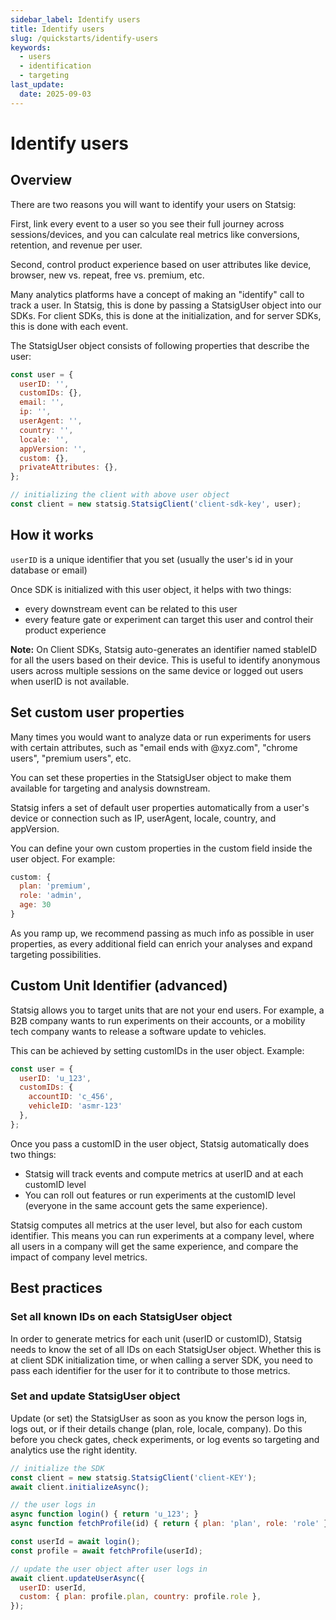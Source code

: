 ```yaml
---
sidebar_label: Identify users
title: Identify users
slug: /quickstarts/identify-users
keywords:
  - users
  - identification
  - targeting
last_update:
  date: 2025-09-03
---
```


# Identify users

## Overview

There are two reasons you will want to identify your users on Statsig:

First, link every event to a user so you see their full journey across sessions/devices, and you can calculate real metrics like conversions, retention, and revenue per user.

Second, control product experience based on user attributes like device, browser, new vs. repeat, free vs. premium, etc.

Many analytics platforms have a concept of making an "identify" call to track a user. In Statsig, this is done by passing a StatsigUser object into our SDKs. For client SDKs, this is done at the initialization, and for server SDKs, this is done with each event.

The StatsigUser object consists of following properties that describe the user:

```js
const user = {
  userID: '',
  customIDs: {},
  email: '',
  ip: '',
  userAgent: '',
  country: '',
  locale: '',
  appVersion: '',
  custom: {},
  privateAttributes: {},
};

// initializing the client with above user object
const client = new statsig.StatsigClient('client-sdk-key', user);
```

## How it works

`userID` is a unique identifier that you set (usually the user's id in your database or email)

Once SDK is initialized with this user object, it helps with two things:
- every downstream event can be related to this user
- every feature gate or experiment can target this user and control their product experience

**Note:** On Client SDKs, Statsig auto-generates an identifier named stableID for all the users based on their device. This is useful to identify anonymous users across multiple sessions on the same device or logged out users when userID is not available.

## Set custom user properties

Many times you would want to analyze data or run experiments for users with certain attributes, such as "email ends with @xyz.com", "chrome users", "premium users", etc.

You can set these properties in the StatsigUser object to make them available for targeting and analysis downstream.

Statsig infers a set of default user properties automatically from a user's device or connection such as IP, userAgent, locale, country, and appVersion.

You can define your own custom properties in the custom field inside the user object. For example:

```js
custom: {
  plan: 'premium',
  role: 'admin',
  age: 30
}
```

As you ramp up, we recommend passing as much info as possible in user properties, as every additional field can enrich your analyses and expand targeting possibilities.

## Custom Unit Identifier (advanced)

Statsig allows you to target units that are not your end users. For example, a B2B company wants to run experiments on their accounts, or a mobility tech company wants to release a software update to vehicles.

This can be achieved by setting customIDs in the user object. Example:

```js
const user = {
  userID: 'u_123',
  customIDs: {
    accountID: 'c_456',
    vehicleID: 'asmr-123'
  },
};
```

Once you pass a customID in the user object, Statsig automatically does two things:
- Statsig will track events and compute metrics at userID and at each customID level
- You can roll out features or run experiments at the customID level (everyone in the same account gets the same experience).

Statsig computes all metrics at the user level, but also for each custom identifier. This means you can run experiments at a company level, where all users in a company will get the same experience, and compare the impact of company level metrics.

## Best practices

### Set all known IDs on each StatsigUser object

In order to generate metrics for each unit (userID or customID), Statsig needs to know the set of all IDs on each StatsigUser object. Whether this is at client SDK initialization time, or when calling a server SDK, you need to pass each identifier for the user for it to contribute to those metrics.

### Set and update StatsigUser object

Update (or set) the StatsigUser as soon as you know the person logs in, logs out, or if their details change (plan, role, locale, company). Do this before you check gates, check experiments, or log events so targeting and analytics use the right identity.

```js
// initialize the SDK
const client = new statsig.StatsigClient('client-KEY');
await client.initializeAsync();

// the user logs in
async function login() { return 'u_123'; }
async function fetchProfile(id) { return { plan: 'plan', role: 'role' }; }

const userId = await login();
const profile = await fetchProfile(userId);

// update the user object after user logs in
await client.updateUserAsync({
  userID: userId,
  custom: { plan: profile.plan, country: profile.role },
});
```
